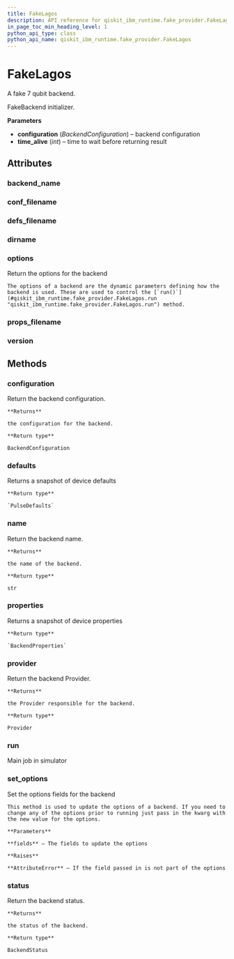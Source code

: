 ```yaml
---
title: FakeLagos
description: API reference for qiskit_ibm_runtime.fake_provider.FakeLagos
in_page_toc_min_heading_level: 1
python_api_type: class
python_api_name: qiskit_ibm_runtime.fake_provider.FakeLagos
---
```


# FakeLagos

<Class id="qiskit_ibm_runtime.fake_provider.FakeLagos" isDedicatedPage={true} github="https://github.com/qiskit/qiskit-ibm-runtime/tree/stable/0.18/qiskit_ibm_runtime/fake_provider/backends/lagos/fake_lagos.py" signature="FakeLagos" modifiers="class">
  A fake 7 qubit backend.

  FakeBackend initializer.

  **Parameters**

  *   **configuration** (*BackendConfiguration*) – backend configuration
  *   **time\_alive** (*int*) – time to wait before returning result

  ## Attributes

  ### backend\_name

  <Attribute id="qiskit_ibm_runtime.fake_provider.FakeLagos.backend_name" attributeValue="'fake_lagos'" />

  ### conf\_filename

  <Attribute id="qiskit_ibm_runtime.fake_provider.FakeLagos.conf_filename" attributeValue="'conf_lagos.json'" />

  ### defs\_filename

  <Attribute id="qiskit_ibm_runtime.fake_provider.FakeLagos.defs_filename" attributeValue="'defs_lagos.json'" />

  ### dirname

  <Attribute id="qiskit_ibm_runtime.fake_provider.FakeLagos.dirname" attributeValue="'/home/runner/work/qiskit-ibm-runtime/qiskit-ibm-runtime/qiskit_ibm_runtime/fake_provider/backends/lagos'" />

  ### options

  <Attribute id="qiskit_ibm_runtime.fake_provider.FakeLagos.options">
    Return the options for the backend

    The options of a backend are the dynamic parameters defining how the backend is used. These are used to control the [`run()`](#qiskit_ibm_runtime.fake_provider.FakeLagos.run "qiskit_ibm_runtime.fake_provider.FakeLagos.run") method.
  </Attribute>

  ### props\_filename

  <Attribute id="qiskit_ibm_runtime.fake_provider.FakeLagos.props_filename" attributeValue="'props_lagos.json'" />

  ### version

  <Attribute id="qiskit_ibm_runtime.fake_provider.FakeLagos.version" attributeValue="1" />

  ## Methods

  ### configuration

  <Function id="qiskit_ibm_runtime.fake_provider.FakeLagos.configuration" signature="configuration()">
    Return the backend configuration.

    **Returns**

    the configuration for the backend.

    **Return type**

    BackendConfiguration
  </Function>

  ### defaults

  <Function id="qiskit_ibm_runtime.fake_provider.FakeLagos.defaults" signature="defaults()">
    Returns a snapshot of device defaults

    **Return type**

    `PulseDefaults`
  </Function>

  ### name

  <Function id="qiskit_ibm_runtime.fake_provider.FakeLagos.name" signature="name()">
    Return the backend name.

    **Returns**

    the name of the backend.

    **Return type**

    str
  </Function>

  ### properties

  <Function id="qiskit_ibm_runtime.fake_provider.FakeLagos.properties" signature="properties()">
    Returns a snapshot of device properties

    **Return type**

    `BackendProperties`
  </Function>

  ### provider

  <Function id="qiskit_ibm_runtime.fake_provider.FakeLagos.provider" signature="provider()">
    Return the backend Provider.

    **Returns**

    the Provider responsible for the backend.

    **Return type**

    Provider
  </Function>

  ### run

  <Function id="qiskit_ibm_runtime.fake_provider.FakeLagos.run" signature="run(run_input, **kwargs)">
    Main job in simulator
  </Function>

  ### set\_options

  <Function id="qiskit_ibm_runtime.fake_provider.FakeLagos.set_options" signature="set_options(**fields)">
    Set the options fields for the backend

    This method is used to update the options of a backend. If you need to change any of the options prior to running just pass in the kwarg with the new value for the options.

    **Parameters**

    **fields** – The fields to update the options

    **Raises**

    **AttributeError** – If the field passed in is not part of the options
  </Function>

  ### status

  <Function id="qiskit_ibm_runtime.fake_provider.FakeLagos.status" signature="status()">
    Return the backend status.

    **Returns**

    the status of the backend.

    **Return type**

    BackendStatus
  </Function>
</Class>

